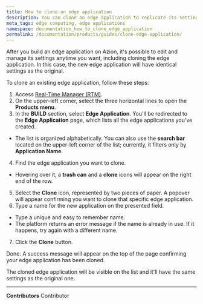 ```yaml
---
title: How to clone an edge application
description: You can clone an edge application to replicate its settings for a new application.
meta_tags: edge computing, edge applications
namespace: documentation_how_to_clone_edge_application
permalink: /documentation/products/guides/clone-edge-application/
---
```


After you build an edge application on Azion, it's possible to edit and manage its settings anytime you want, including cloning the edge application. In this case, the new edge application will have identical settings as the original.

To clone an existing edge application, follow these steps: 

1. Access [Real-Time Manager (RTM)](https://console.azion.com/).
2. On the upper-left corner, select the three horizontal lines to open the **Products menu**.
3. In the **BUILD** section, select **Edge Application**. You'll be redirected to the **Edge Application** page, which lists all the edge applications you've created. 
- The list is organized alphabetically. You can also use the **search bar** located on the upper-left corner of the list; currently, it filters only by **Application Name**.
4. Find the edge application you want to clone.
- Hovering over it, a **trash can** and a **clone** icons will appear on the right end of the row.
5. Select the **Clone** icon, represented by two pieces of paper. A popover will appear confirming you want to clone that specific edge application.
6. Type a name for the new application on the presented field.
- Type a unique and easy to remember name.
- The platform returns an error message if the name is already in use. If it happens, try again with a different name.
7. Click the **Clone** button.

Done. A success message will appear on the top of the page confirming your edge application has been cloned.

The cloned edge application will be visible on the list and it'll have the same settings as the original one. 



---


**Contributors** <ContributorList>Contributor</ContributorList>
